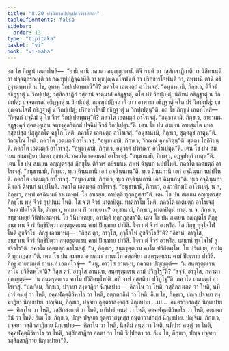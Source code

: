 ```yaml
---
title: "8.20 ปจฺฉิมวิกปฺปนุปคจีวราทิกถา"
tableOfContents: false
sidebar:
  order: 13
type: "tipitaka"
basket: "vi"
book: "vi-maha"
---
```



<DynamicBreadcrumb />

<Division number="358" book="vi-maha">

<Paragraph number="1679" book="vi-maha">
อถ โข ภิกฺขูนํ เอตทโหสิ—  “ยานิ ตานิ ภควตา อนุญฺญาตานิ ติจีวรนฺติ วา วสฺสิกสาฏิกาติ วา นิสีทนนฺติ วา ปจฺจตฺถรณนฺติ วา กณฺฑุปฺปฏิจฺฉาทีติ วา มุขปุญฺฉนโจฬนฺติ วา ปริกฺขารโจฬนฺติ วา, สพฺพานิ ตานิ อธิฏฺฐาตพฺพานิ นุ โข, อุทาหุ วิกปฺเปตพฺพานี”ติ? ภควโต เอตมตฺถํ อาโรเจสุํ. “อนุชานามิ, ภิกฺขเว, ติจีวรํ อธิฏฺฐาตุํ น วิกปฺเปตุํ; วสฺสิกสาฏิกํ วสฺสานํ จาตุมาสํ อธิฏฺฐาตุํ, ตโต ปรํ วิกปฺเปตุํ; นิสีทนํ อธิฏฺฐาตุํ น วิกปฺเปตุํ; ปจฺจตฺถรณํ อธิฏฺฐาตุํ น วิกปฺเปตุํ; กณฺฑุปฺปฏิจฺฉาทิํ ยาว อาพาธา อธิฏฺฐาตุํ ตโต ปรํ วิกปฺเปตุํ; มุขปุญฺฉนโจฬํ อธิฏฺฐาตุํ น วิกปฺเปตุํ; ปริกฺขารโจฬํ อธิฏฺฐาตุํ น วิกปฺเปตุนฺ”ติ.
</Paragraph>

<Paragraph number="1680" book="vi-maha">
อถ โข ภิกฺขูนํ เอตทโหสิ—  “กิตฺตกํ ปจฺฉิมํ นุ โข จีวรํ วิกปฺเปตพฺพนฺ”ติ? ภควโต เอตมตฺถํ อาโรเจสุํ. “อนุชานามิ, ภิกฺขเว, อายาเมน อฏฺฐงฺคุลํ สุคตงฺคุเลน จตุรงฺคุลวิตฺถตํ ปจฺฉิมํ จีวรํ วิกปฺเปตุนฺ”ติ.
</Paragraph>

</Division>
<Division number="359" book="vi-maha">

<Paragraph number="1681" book="vi-maha">
เตน โข ปน สมเยน อายสฺมโต มหากสฺสปสฺส ปํสุกูลกโต ครุโก โหติ. ภควโต เอตมตฺถํ อาโรเจสุํ. “อนุชานามิ, ภิกฺขเว, สุตฺตลูขํ กาตุนฺ”ติ. วิกณฺโณ โหติ. ภควโต เอตมตฺถํ อาโรเจสุํ. “อนุชานามิ, ภิกฺขเว, วิกณฺณํ อุทฺธริตุนฺ”ติ. สุตฺตา โอกิริยนฺติ. ภควโต เอตมตฺถํ อาโรเจสุํ. “อนุชานามิ, ภิกฺขเว, อนุวาตํ ปริภณฺฑํ อาโรเปตุนฺ”ติ.
</Paragraph>

<Paragraph number="1682" book="vi-maha">
เตน โข ปน สมเยน สงฺฆาฏิยา ปตฺตา ลุชฺชนฺติ. ภควโต เอตมตฺถํ อาโรเจสุํ. “อนุชานามิ, ภิกฺขเว, อฏฺฐปทกํ กาตุนฺ”ติ.
</Paragraph>

</Division>
<Division number="360" book="vi-maha">

<Paragraph number="1683" book="vi-maha">
เตน โข ปน สมเยน อญฺญตรสฺส ภิกฺขุโน ติจีวเร กยิรมาเน สพฺพํ ฉินฺนกํ นปฺปโหติ. ภควโต เอตมตฺถํ อาโรเจสุํ. “อนุชานามิ, ภิกฺขเว, ทฺเว ฉินฺนกานิ เอกํ อจฺฉินฺนกนฺ”ติ.
</Paragraph>

<Paragraph number="1684" book="vi-maha">
ทฺเว ฉินฺนกานิ เอกํ อจฺฉินฺนกํ นปฺปโหติ. ภควโต เอตมตฺถํ อาโรเจสุํ. “อนุชานามิ, ภิกฺขเว, ทฺเว อจฺฉินฺนกานิ เอกํ ฉินฺนกนฺ”ติ.
</Paragraph>

<Paragraph number="1685" book="vi-maha">
ทฺเว อจฺฉินฺนกานิ เอกํ ฉินฺนกํ นปฺปโหติ. ภควโต เอตมตฺถํ อาโรเจสุํ. “อนุชานามิ, ภิกฺขเว, อนฺวาธิกมฺปิ อาโรเปตุํ. น จ, ภิกฺขเว, สพฺพํ อจฺฉินฺนกํ ธาเรตพฺพํ. โย ธาเรยฺย, อาปตฺติ ทุกฺกฏสฺสา”ติ.
</Paragraph>

</Division>
<Division number="361" book="vi-maha">

<Paragraph number="1686" book="vi-maha">
เตน โข ปน สมเยน อญฺญตรสฺส ภิกฺขุโน พหุํ จีวรํ อุปฺปนฺนํ โหติ. โส จ ตํ จีวรํ มาตาปิตูนํ ทาตุกาโม โหติ. ภควโต เอตมตฺถํ อาโรเจสุํ. “มาตาปิตโรติ โข, ภิกฺขเว, ททมาเน กิํ วเทยฺยาม? อนุชานามิ, ภิกฺขเว, มาตาปิตูนํ ทาตุํ. น จ, ภิกฺขเว, สทฺธาเทยฺยํ วินิปาเตตพฺพํ. โย วินิปาเตยฺย, อาปตฺติ ทุกฺกฏสฺสา”ติ.
</Paragraph>

</Division>
<Division number="362" book="vi-maha">

<Paragraph number="1687" book="vi-maha">
เตน โข ปน สมเยน อญฺญตโร ภิกฺขุ อนฺธวเน จีวรํ นิกฺขิปิตฺวา สนฺตรุตฺตเรน คามํ ปิณฺฑาย ปาวิสิ. โจรา ตํ จีวรํ อวหริํสุ. โส ภิกฺขุ ทุจฺโจโฬ โหติ ลูขจีวโร. ภิกฺขู เอวมาหํสุ—  “กิสฺส ตฺวํ, อาวุโส, ทุจฺโจโฬ ลูขจีวโรสี”ติ? “อิธาหํ, อาวุโส, อนฺธวเน จีวรํ นิกฺขิปิตฺวา สนฺตรุตฺตเรน คามํ ปิณฺฑาย ปาวิสิํ. โจรา ตํ จีวรํ อวหริํสุ. เตนาหํ ทุจฺโจโฬ ลูขจีวโร”ติ. ภควโต เอตมตฺถํ อาโรเจสุํ. “น, ภิกฺขเว, สนฺตรุตฺตเรน คาโม ปวิสิตพฺโพ. โย ปวิเสยฺย, อาปตฺติ ทุกฺกฏสฺสา”ติ.
</Paragraph>

<Paragraph number="1688" book="vi-maha">
เตน โข ปน สมเยน อายสฺมา อานนฺโท อสฺสติยา สนฺตรุตฺตเรน คามํ ปิณฺฑาย ปาวิสิ. ภิกฺขู อายสฺมนฺตํ อานนฺทํ เอตทโวจุํ—  “นนุ, อาวุโส อานนฺท, ภควตา ปญฺญตฺตํ—  ‘น สนฺตรุตฺตเรน คาโม ปวิสิตพฺโพ’ติ? กิสฺส ตฺวํ, อาวุโส อานนฺท, สนฺตรุตฺตเรน คามํ ปวิฏฺโฐ”ติ? “สจฺจํ, อาวุโส, ภควตา ปญฺญตฺตํ—  ‘น สนฺตรุตฺตเรน คาโม ปวิสิตพฺโพ’ติ. อปิ จาหํ อสฺสติยา ปวิฏฺโฐ”ติ. ภควโต เอตมตฺถํ อาโรเจสุํ.
</Paragraph>

<Paragraph number="1689" book="vi-maha">
“ปญฺจิเม, ภิกฺขเว, ปจฺจยา สงฺฆาฏิยา นิกฺเขปาย—  คิลาโน วา โหติ, วสฺสิกสงฺเกตํ วา โหติ, นทีปารํ คนฺตุํ วา โหติ, อคฺคฬคุตฺติวิหาโร วา โหติ, อตฺถตกถินํ วา โหติ. อิเม โข, ภิกฺขเว, ปญฺจ ปจฺจยา สงฺฆาฏิยา นิกฺเขปาย.
</Paragraph>

<Paragraph number="1690" book="vi-maha">
ปญฺจิเม, ภิกฺขเว, ปจฺจยา อุตฺตราสงฺคสฺส นิกฺเขปาย …เป…  อนฺตรวาสกสฺส นิกฺเขปาย—  คิลาโน วา โหติ, วสฺสิกสงฺเกตํ วา โหติ, นทีปารํ คนฺตุํ วา โหติ, อคฺคฬคุตฺติวิหาโร วา โหติ, อตฺถตกถินํ วา โหติ. อิเม โข, ภิกฺขเว, ปญฺจ ปจฺจยา อุตฺตราสงฺคสฺส อนฺตรวาสกสฺส นิกฺเขปาย.
</Paragraph>

<Paragraph number="1691" book="vi-maha">
ปญฺจิเม, ภิกฺขเว, ปจฺจยา วสฺสิกสาฏิกาย นิกฺเขปาย—  คิลาโน วา โหติ, นิสฺสีมํ คนฺตุํ วา โหติ, นทีปารํ คนฺตุํ วา โหติ, อคฺคฬคุตฺติวิหาโร วา โหติ, วสฺสิกสาฏิกา อกตา วา โหติ วิปฺปกตา วา. อิเม โข, ภิกฺขเว, ปญฺจ ปจฺจยา วสฺสิกสาฏิกาย นิกฺเขปายา”ติ.
</Paragraph>
</Division>